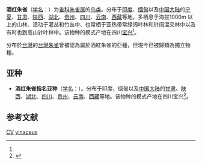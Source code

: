 {{About||台灣特有的朱雀屬鳥類|台灣朱雀}}
{{noteTA
|1=zh-cn:燕雀科; zh-tw:雀科; 
}}
{{Speciesbox
| image = Vinaceous Rosefinch.jpg
| image_caption = 
| status = LC
| status_system = IUCN3.1
| status_ref = <ref>{{IUCN|id=22720582 |title=''Carpodacus vinaceus'' |assessor=BirdLife International |assessor-link=BirdLife International |version=2013.2 |year=2012 |accessdate=26 November 2013}}</ref>
| genus = Carpodacus
| species = vinaceus
| authority = [[朱爾·韋羅|Verreaux]], 1871<ref name='id4189'>{{cite web| url =http://www.bioinfo.cn/db05/BjdwSpecies.php?action=view&id=4189| title =酒红朱雀| work =《中国动物物种编目数据库》| publisher =中国科学院微生物研究所| author =中国科学院动物研究所| accessdate =2009-04-04| deadurl =yes| archiveurl =https://web.archive.org/web/20160305062153/http://www.bioinfo.cn/db05/BjdwSpecies.php?action=view&id=4189| archivedate =2016-03-05}}</ref>
| synonyms = 
}}

'''酒红朱雀'''（[[学名|学名]]：{{lang|la|''Carpodacus vinaceus''}}）为[[雀科|雀科]][[朱雀属|朱雀属]]的[[鸟类|鸟类]]。分布于[[印度|印度]]、[[缅甸|缅甸]]以及[[中国大陆|中国大陆]]的[[宁夏|宁夏]]、[[甘肃|甘肃]]、[[陕西|陕西]]、[[湖北|湖北]]、[[贵州|贵州]]、[[四川|四川]]、[[云南|云南]]、[[西藏|西藏]]等地，多栖息于海拔1000m 以上的山林、活动于灌丛和竹丛中、也常栖于亚热带常绿阔叶林和针阔混交林中以及有时也到高山针叶林中。该物种的模式产地在四川[[宝兴|宝兴]]<ref name='id4189'/>。

分布於[[台灣|台灣]]的[[台灣朱雀|台灣朱雀]]曾被認為屬於酒紅朱雀的亞種，但現今已被歸類為獨立物種。

== 亚种 ==
* '''酒红朱雀指名亚种'''（[[学名|学名]]：{{lang|la|''Carpodacus vinaceus vinaceus''}}）。分布于印度、缅甸以及[[中国大陆|中国大陆]]的[[甘肃|甘肃]]、[[陕西|陕西]]、[[湖北|湖北]]、[[四川|四川]]、[[贵州|贵州]]、[[云南|云南]]、[[西藏|西藏]]等地。该物种的模式产地在四川宝兴<ref name='id4191'>{{cite web| url =http://www.bioinfo.cn/db05/BjdwSpecies.php?action=view&id=4191| title =酒红朱雀指名亚种| work =《中国动物物种编目数据库》| publisher =中国科学院微生物研究所| author =中国科学院动物研究所| accessdate =2009-04-04| deadurl =yes| archiveurl =https://web.archive.org/web/20160305102341/http://www.bioinfo.cn/db05/BjdwSpecies.php?action=view&id=4191| archivedate =2016-03-05}}</ref>。

== 参考文献 ==
{{reflist}}
{{commons|Carpodacus vinaceus}}

{{Wikispecies|Carpodacus vinaceus}}
{{Taxonbar|from=Q1016095}}

[[Category:IUCN红色名录无危物种|CV]]
[[Category:朱雀属|vinaceus]]